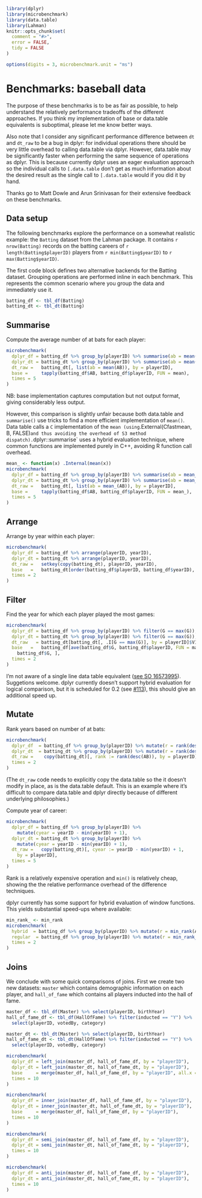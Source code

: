 <!--
%\VignetteEngine{knitr}
%\VignetteIndexEntry{Baseball benchmarks}
-->

```r
library(dplyr)
library(microbenchmark)
library(data.table)
library(Lahman)
knitr::opts_chunk$set(
  comment = "#>",
  error = FALSE,
  tidy = FALSE
)

options(digits = 3, microbenchmark.unit = "ms")
```

# Benchmarks: baseball data

The purpose of these benchmarks is to be as fair as possible, to help understand the relatively performance tradeoffs of the different approaches. If you think my implementation of base or data.table equivalents is suboptimal, please let me know better ways.

Also note that I consider any significant performance difference between `dt` and `dt_raw` to be a bug in dplyr: for individual operations there should be very little overhead to calling data.table via dplyr. However, data.table may be significantly faster when performing the same sequence of operations as dplyr. This is because currently dplyr uses an eager evaluation approach so the individual calls to `[.data.table` don't get as much information about the desired result as the single call to `[.data.table` would if you did it by hand.

Thanks go to Matt Dowle and Arun Srinivasan for their extensive feedback on these benchmarks.

## Data setup

The following benchmarks explore the performance on a somewhat realistic example: the `Batting` dataset from the Lahman package. It contains `r nrow(Batting)` records on the batting careers of `r length(Batting$playerID)` players from `r min(Batting$yearID)` to `r max(Batting$yearID)`.

The first code block defines two alternative backends for the Batting dataset. Grouping operations are performed inline in each benchmark. This represents the common scenario where you group the data and immediately use it.

```r
batting_df <- tbl_df(Batting)
batting_dt <- tbl_dt(Batting)
```

## Summarise

Compute the average number of at bats for each player:

```r
microbenchmark(
  dplyr_df = batting_df %>% group_by(playerID) %>% summarise(ab = mean(AB)),
  dplyr_dt = batting_dt %>% group_by(playerID) %>% summarise(ab = mean(AB)),
  dt_raw =   batting_dt[, list(ab = mean(AB)), by = playerID],
  base =     tapply(batting_df$AB, batting_df$playerID, FUN = mean),
  times = 5
)
```

NB: base implementation captures computation but not output format, giving considerably less output.

However, this comparison is slightly unfair because both data.table and `summarise()` use tricks to find a more efficient implementation of `mean()`. Data table calls a `C` implementation of the `mean (using `.External(Cfastmean, B, FALSE)`  and thus avoiding the overhead of S3 method dispatch). `dplyr::summarise` uses a hybrid evaluation technique, where common functions are implemented purely in C++, avoiding R function call overhead.

```r
mean_ <- function(x) .Internal(mean(x))
microbenchmark(
  dplyr_df = batting_df %>% group_by(playerID) %>% summarise(ab = mean_(AB)),
  dplyr_dt = batting_dt %>% group_by(playerID) %>% summarise(ab = mean_(AB)),
  dt_raw =   batting_dt[, list(ab = mean_(AB)), by = playerID],
  base =     tapply(batting_df$AB, batting_df$playerID, FUN = mean_),
  times = 5
)
```

## Arrange

Arrange by year within each player:

```r
microbenchmark(
  dplyr_df = batting_df %>% arrange(playerID, yearID),
  dplyr_dt = batting_dt %>% arrange(playerID, yearID),
  dt_raw =   setkey(copy(batting_dt), playerID, yearID),
  base   =   batting_dt[order(batting_df$playerID, batting_df$yearID), ],
  times = 2
)
```

## Filter

Find the year for which each player played the most games:

```r
microbenchmark(
  dplyr_df = batting_df %>% group_by(playerID) %>% filter(G == max(G)),
  dplyr_dt = batting_dt %>% group_by(playerID) %>% filter(G == max(G)),
  dt_raw   = batting_dt[batting_dt[, .I[G == max(G)], by = playerID]$V1],
  base   =   batting_df[ave(batting_df$G, batting_df$playerID, FUN = max) ==
    batting_df$G, ],
  times = 2
)
```

I'm not aware of a single line data table equivalent ([see SO 16573995](http://stackoverflow.com/questions/16573995/)). Suggetions welcome.  dplyr currently doesn't support hybrid evaluation for logical comparison, but it is scheduled for 0.2 (see [#113](https://github.com/hadley/dplyr/issues/113)), this should give an additional speed up.

## Mutate

Rank years based on number of at bats:

```r
microbenchmark(
  dplyr_df  = batting_df %>% group_by(playerID) %>% mutate(r = rank(desc(AB))),
  dplyr_dt  = batting_dt %>% group_by(playerID) %>% mutate(r = rank(desc(AB))),
  dt_raw =    copy(batting_dt)[, rank := rank(desc(AB)), by = playerID],
  times = 2
)
```

(The `dt_raw` code needs to explicitly copy the data.table so the it doesn't modify in place, as is the data.table default. This is an example where it's difficult to compare data.table and dplyr directly because of different underlying philosophies.)

Compute year of career:

```r
microbenchmark(
  dplyr_df = batting_df %>% group_by(playerID) %>%
    mutate(cyear = yearID - min(yearID) + 1),
  dplyr_dt = batting_dt %>% group_by(playerID) %>%
    mutate(cyear = yearID - min(yearID) + 1),
  dt_raw =   copy(batting_dt)[, cyear := yearID - min(yearID) + 1,
    by = playerID],
  times = 5
)
```

Rank is a relatively expensive operation and `min()` is relatively cheap, showing the the relative performance overhead of the difference techniques.

dplyr currently has some support for hybrid evaluation of window functions. This yields substantial speed-ups where available:

```r
min_rank_ <- min_rank
microbenchmark(
  hybrid  = batting_df %>% group_by(playerID) %>% mutate(r = min_rank(AB)),
  regular  = batting_df %>% group_by(playerID) %>% mutate(r = min_rank_(AB)),
  times = 2
)
```

## Joins

We conclude with some quick comparisons of joins. First we create two new datasets: `master` which contains demographic information on each player, and `hall_of_fame` which contains all players inducted into the hall of fame.

```r
master_df <- tbl_df(Master) %>% select(playerID, birthYear)
hall_of_fame_df <- tbl_df(HallOfFame) %>% filter(inducted == "Y") %>%
  select(playerID, votedBy, category)

master_dt <- tbl_dt(Master) %>% select(playerID, birthYear)
hall_of_fame_dt <- tbl_dt(HallOfFame) %>% filter(inducted == "Y") %>%
  select(playerID, votedBy, category)
```


```r
microbenchmark(
  dplyr_df = left_join(master_df, hall_of_fame_df, by = "playerID"),
  dplyr_dt = left_join(master_dt, hall_of_fame_dt, by = "playerID"),
  base     = merge(master_df, hall_of_fame_df, by = "playerID", all.x = TRUE),
  times = 10
)

microbenchmark(
  dplyr_df = inner_join(master_df, hall_of_fame_df, by = "playerID"),
  dplyr_dt = inner_join(master_dt, hall_of_fame_dt, by = "playerID"),
  base     = merge(master_df, hall_of_fame_df, by = "playerID"),
  times = 10
)

microbenchmark(
  dplyr_df = semi_join(master_df, hall_of_fame_df, by = "playerID"),
  dplyr_dt = semi_join(master_dt, hall_of_fame_dt, by = "playerID"),
  times = 10
)

microbenchmark(
  dplyr_df = anti_join(master_df, hall_of_fame_df, by = "playerID"),
  dplyr_dt = anti_join(master_dt, hall_of_fame_dt, by = "playerID"),
  times = 10
)
```

